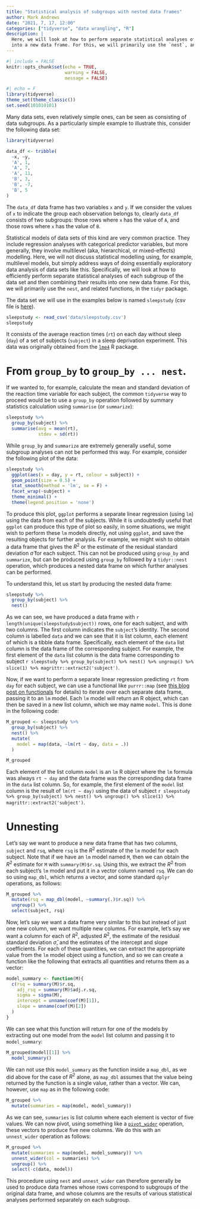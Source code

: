 ```yaml
---
title: "Statistical analysis of subgroups with nested data frames"
author: Mark Andrews
date: "2021, 7, 17, 12:00"
categories: ["tidyverse", "data wrangling", "R"]
description: |
  Here, we will look at how to perform separate statistical analyses of each subgroup of a data set, the results of which can then be combined 
  into a new data frame. For this, we will primarily use the `nest`, and related functions, in the `tidyr` package.
---
```


```r
#| include = FALSE
knitr::opts_chunk$set(echo = TRUE,
                      warning = FALSE,
                      message = FALSE)
```

```r
#| echo = F
library(tidyverse)
theme_set(theme_classic())
set.seed(101010101)
```

Many data sets, even relatively simple ones, can be seen as consisting of data subgroups.
As a particularly simple example to illustrate this, consider the following data set:
```r
library(tidyverse)

data_df <- tribble(
  ~x, ~y,
  'A', 1,
  'A', 7,
  'A', 11,
  'B', 3,
  'B', -7,
  'B', 5
)
```
The `data_df` data frame has two variables `x` and `y`.
If we consider the values of `x` to indicate the group each observation belongs to, clearly `data_df` consists of two subgroups: those rows where `x` has the value of `A`, and those rows where `x` has the value of `B`.

Statistical models of data sets of this kind are very common practice.
They include regression analyses with categorical predictor variables, but more generally, they involve multilevel (aka, hierarchical, or mixed-effects) modelling.
Here, we will not discuss statistical modelling using, for example, multilevel models, but simply address ways of doing essentially exploratory data analysis of data sets like this.
Specifically, we will look at how to efficiently perform separate statistical analyses of each subgroup of the data set and then combining their results into one new data frame.
For this, we will primarily use the `nest`, and related functions, in the `tidyr` package.

The data set we will use in the examples below is named `sleepstudy` (csv file is [here](data/sleepstudy.csv)).
```r
sleepstudy <- read_csv('data/sleepstudy.csv')
sleepstudy
```
It consists of the average reaction times (`rt`) on each day without sleep (`day`) of a set of subjects (`subject`) in a sleep deprivation experiment.
This data was originally obtained from the [`lme4`](https://cran.r-project.org/package=lme4) R package.


# From `group_by` to `group_by ... nest`.

If we wanted to, for example, calculate the mean and standard deviation of the reaction time variable for each subject, the common `tidyverse` way to proceed would be to use a `group_by` operation followed by summary statistics calculation using `summarise` (or `summarize`):
```r
sleepstudy %>% 
  group_by(subject) %>% 
  summarise(avg = mean(rt),
            stdev = sd(rt))
```
While `group_by` and `summarize` are extremely generally useful, some subgroup analyses can not be performed this way.
For example, consider the following plot of the data:
```r
sleepstudy %>% 
  ggplot(aes(x = day, y = rt, colour = subject)) +
  geom_point(size = 0.5) +
  stat_smooth(method = 'lm', se = F) +
  facet_wrap(~subject) +
  theme_minimal() +
  theme(legend.position = 'none')
```

To produce this plot, `ggplot` performs a separate linear regression (using `lm`) using the data from each of the subjects.
While it is undoubtedly useful that `ggplot` can produce this type of plot so easily, in some situations, we might wish to perform these `lm` models directly, not using `ggplot`, and save the resulting objects for further analysis.
For example, we might wish to obtain a data frame that gives the $R^2$ or the estimate of the residual standard deviation $\hat{\sigma}$ for each subject.
This can not be produced using `group_by` and `summarize`, but can be produced using `group_by` followed by a `tidyr::nest` operation, which produces a nested data frame on which further analyses can be performed.

To understand this, let us start by producing the nested data frame:
```r
sleepstudy %>% 
  group_by(subject) %>% 
  nest()
```
As we can see, we have produced a data frame with `r length(unique(sleepstudy$subject))` rows, one for each subject, and with two columns.
The first column indicates the `subject`'s identity.
The second column is labelled `data` and we can see that it is list column, each element of which is a tibble data frame.
Specifically, each element of the `data` list column is the data frame of the corresponding subject.
For example, the first element of the `data` list column is the data frame corresponding to subject `r sleepstudy %>% group_by(subject) %>% nest() %>% ungroup() %>% slice(1) %>% magrittr::extract2('subject')`.

Now, if we want to perform a separate linear regression predicting `rt` from `day` for each subject, we can use a functional like `purrr::map` (see [this blog post on functionals](/notes/functionals) for details) to iterate over each separate data frame, passing it to an `lm` model.
Each `lm` model will return an R object, which can then be saved in a new list column, which we may name `model`.
This is done in the following code:
```r
M_grouped <- sleepstudy %>% 
  group_by(subject) %>% 
  nest() %>% 
  mutate(
    model = map(data, ~lm(rt ~ day, data = .))
  )

M_grouped
```
Each element of the list column `model` is an `lm` R object where the `lm` formula was always `rt ~ day` and the data frame was the corresponding data frame in the `data` list column.
So, for example, the first element of the `model` list column is the result of `lm(rt ~ day)` using the data of subject `r sleepstudy %>% group_by(subject) %>% nest() %>% ungroup() %>% slice(1) %>% magrittr::extract2('subject')`.

# Unnesting

Let's say we want to produce a new data frame that has two columns, `subject` and `rsq`, where `rsq` is the $R^2$ estimate of the `lm` model for each subject.
Note that if we have an `lm` model named `M`, then we can obtain the $R^2$ estimate for `M` with `summary(M)$r.sq`.
Using this, we extract the $R^2$ from each subject's `lm` model and put it in a vector column named `rsq`.
We can do so using `map_dbl`, which returns a vector, and some standard `dplyr` operations, as follows:
```r
M_grouped %>% 
  mutate(rsq = map_dbl(model, ~summary(.)$r.sq)) %>% 
  ungroup() %>% 
  select(subject, rsq)
```


Now, let's say we want a data frame very similar to this but instead of just one new column, we want multiple new columns.
For example, let's say we want a column for each of $R^2$, adjusted $R^2$, the estimate of the residual standard deviation $\hat{\sigma}$, and the estimates of the intercept and slope coefficients.
For each of these quantities, we can extract the appropriate value from the `lm` model object using a function, and so we can create a function like the following that extracts all quantities and returns them as a vector:
```r
model_summary <- function(M){
  c(rsq = summary(M)$r.sq,
    adj_rsq = summary(M)$adj.r.sq,
    sigma = sigma(M),
    intercept = unname(coef(M)[1]),
    slope = unname(coef(M)[2])
  )
}
```
We can see what this function will return for one of the models by extracting out one model from the `model` list column and passing it to `model_summary`:
```r
M_grouped$model[[1]] %>% 
  model_summary()
```
We can not use this `model_summary` as the function inside a `map_dbl`, as we did above for the case of $R^2$ alone, as `map_dbl` assumes that the value being returned by the function is a single value, rather than a vector.
We can, however, use `map` as in the following code:
```r
M_grouped %>% 
  mutate(summaries = map(model, model_summary))
```
As we can see, `summaries` is list column where each element is vector of five values.
We can now pivot, using something like a [`pivot_wider`](https://tidyr.tidyverse.org/reference/pivot_wider.html) operation, these vectors to produce five new columns.
We do this with an `unnest_wider` operation as follows:
```r
M_grouped %>% 
  mutate(summaries = map(model, model_summary)) %>% 
  unnest_wider(col = summaries) %>% 
  ungroup() %>% 
  select(-c(data, model))
```

This procedure using `nest` and `unnest_wider` can therefore generally be used to produce data frames whose rows correspond to subgroups of the original data frame, and whose columns are the results of various statistical analyses performed separately on each subgroup.
